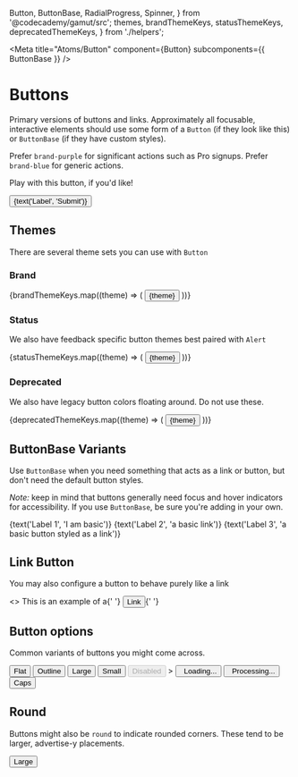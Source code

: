   Button,
  ButtonBase,
  RadialProgress,
  Spinner,
} from '@codecademy/gamut/src';
  themes,
  brandThemeKeys,
  statusThemeKeys,
  deprecatedThemeKeys,
} from './helpers';

<Meta title="Atoms/Button" component={Button} subcomponents={{ ButtonBase }} />

# Buttons

<StoryStatus status="ready" />

Primary versions of buttons and links. Approximately all focusable,
interactive elements should use some form of a `Button` (if
they look like this) or `ButtonBase` (if they have custom
styles).

Prefer `brand-purple` for significant actions such as Pro signups. Prefer `brand-blue` for generic actions.

Play with this button, if you&apos;d like!

<Preview>
  <Story name="Button">
    <Button
      block={boolean('block', false)}
      caps={boolean('caps', false)}
      go={boolean('go', false)}
      link={boolean('link', false)}
      onClick={action('Clicked Button')}
      outline={boolean('outline', false)}
      size={select('size', ['small', 'large', undefined], undefined)}
      theme={select('theme', themes, 'brand-blue')}
      underline={boolean('underline', false)}
    >
      {text('Label', 'Submit')}
    </Button>
  </Story>
</Preview>

<Props of={Button} />

## Themes

There are several theme sets you can use with `Button`

### Brand

<Preview columns={1}>
  <Story name="Brand Buttons">
    {brandThemeKeys.map((theme) => (
      <Button
        key={`${theme}`}
        onClick={action('Clicked Button')}
        style={{ margin: '1rem' }}
        theme={theme}
      >
        {theme}
      </Button>
    ))}
  </Story>
</Preview>

### Status

We also have feedback specific button themes best paired with `Alert`

<Preview>
  <Story name="Status Buttons">
    {statusThemeKeys.map((theme) => (
      <Button
        key={`${theme}`}
        onClick={action('Clicked Button')}
        style={{ margin: '1rem' }}
        theme={theme}
      >
        {theme}
      </Button>
    ))}
  </Story>
</Preview>

### Deprecated

We also have legacy button colors floating around. Do not use these.

<Preview>
  <Story name="Deprecated">
    {deprecatedThemeKeys.map((theme) => (
      <Button
        key={`${theme}`}
        onClick={action('Clicked Button')}
        style={{ margin: '1rem' }}
        theme={theme}
      >
        {theme}
      </Button>
    ))}
  </Story>
</Preview>

## ButtonBase Variants

Use `ButtonBase` when you need something that acts as a link or
button, but don&apos;t need the default button styles.

_Note:_ keep in mind that buttons generally need focus and hover
indicators for accessibility. If you use `ButtonBase`, be sure you&apos;re
adding in your own.

<Preview>
  <Story name="ButtonBase">
    <ButtonBase>{text('Label 1', 'I am basic')}</ButtonBase>
  </Story>
  <Story name="ButtonBase Link">
    <ButtonBase href="#">{text('Label 2', 'a basic link')}</ButtonBase>
  </Story>
  <Story name="ButtonBase Link Style">
    <ButtonBase link>
      {text('Label 3', 'a basic button styled as a link')}
    </ButtonBase>
  </Story>
</Preview>

## Link Button

You may also configure a button to behave purely like a link

<Preview>
  <Story name="Link Button">
    <>
      This is an example of a{' '}
      <Button theme={select('theme', themes, 'brand-blue')} link href="#">
        Link
      </Button>{' '}
    </>
  </Story>
</Preview>

## Button options

Common variants of buttons you might come across.

<Preview columns={1}>
  <Story name="Flat">
    <Button theme="brand-blue" flat href="#">
      Flat
    </Button>
  </Story>
  <Story name="Outline">
    <Button
      href="#"
      onClick={action('Clicked Button')}
      outline
      theme="brand-blue"
    >
      Outline
    </Button>
  </Story>
  <Story name="Large">
    <Button theme="brand-blue" size="large">
      Large
    </Button>
  </Story>
  <Story name="Small">
    <Button
      href="#"
      onClick={action('Clicked Button')}
      size="small"
      theme="brand-blue"
    >
      Small
    </Button>
  </Story>
  <Story name="Disabled ">
    <Button theme="brand-blue" disabled>
      Disabled
    </Button>
    >
  </Story>
  <Story name="Loading">
    <Button theme="brand-blue">
      <Spinner />
      &nbsp;&nbsp;Loading...
    </Button>
  </Story>
  <Story name="Processing">
    <Button theme="brand-blue">
      <RadialProgress value={[0, 100]} duration={5000} />
      &nbsp;&nbsp;Processing...
    </Button>
  </Story>
  <Story name="Caps">
    <Button theme="brand-blue" caps href="#">
      Caps
    </Button>
  </Story>
</Preview>

## Round

Buttons might also be `round` to indicate rounded corners. These tend to
be larger, advertise-y placements.

<Preview>
  <Story name="Round">
    <Button theme="brand-blue" size="large" round>
      Large
    </Button>
  </Story>
</Preview>
